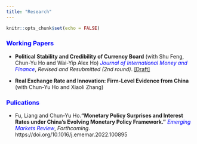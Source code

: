 ```yaml
---
title: "Research"
---
```


```r
knitr::opts_chunk$set(echo = FALSE)
```

### [Working Papers]{style="color: blue;"}

-   **Political Stability and Credibility of Currency Board** (with Shu Feng, Chun-Yu Ho and Wai-Yip Alex Ho) [*Journal of International Money and Finance*]{style="color:blue;"}, *Revised and Resubmitted (2nd round)*. [[Draft]](research/cba_ps.pdf){target="_blank"}

-   **Real Exchange Rate and Innovation: Firm-Level Evidence from China** (with Chun-Yu Ho and Xiaoli Zhang) 



### [Pulications]{style="color: blue;"}

- Fu, Liang and Chun-Yu Ho.**"Monetary Policy Surprises and Interest Rates under China's Evolving Monetary Policy Framework."** [*Emerging Markets Review*]{style="color:blue;"}, *Forthcoming*. https://doi.org/10.1016/j.ememar.2022.100895 